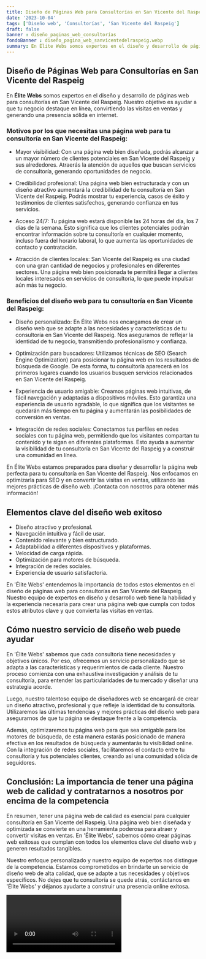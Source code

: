 ```yaml
---
title: Diseño de Páginas Web para Consultorías en San Vicente del Raspeig
date: '2023-10-04'
tags: ['Diseño web', 'Consultorías', 'San Vicente del Raspeig']
draft: false
banner : diseño_paginas_web_consultorías
fondoBanner : diseño_pagina_web_sanvicentedelraspeig.webp
summary: En Élite Webs somos expertos en el diseño y desarrollo de páginas web para consultorías en San Vicente del Raspeig. Nuestro objetivo es ayudar a que tu negocio destaque en línea, convirtiendo las visitas en ventas y generando una presencia sólida en internet.
---
```


## Diseño de Páginas Web para Consultorías en San Vicente del Raspeig

En **Élite Webs** somos expertos en el diseño y desarrollo de páginas web para consultorías en San Vicente del Raspeig. Nuestro objetivo es ayudar a que tu negocio destaque en línea, convirtiendo las visitas en ventas y generando una presencia sólida en internet.

### Motivos por los que necesitas una página web para tu consultoría en San Vicente del Raspeig:

- Mayor visibilidad: Con una página web bien diseñada, podrás alcanzar a un mayor número de clientes potenciales en San Vicente del Raspeig y sus alrededores. Atraerás la atención de aquellos que buscan servicios de consultoría, generando oportunidades de negocio.

- Credibilidad profesional: Una página web bien estructurada y con un diseño atractivo aumentará la credibilidad de tu consultoría en San Vicente del Raspeig. Podrás mostrar tu experiencia, casos de éxito y testimonios de clientes satisfechos, generando confianza en tus servicios.

- Acceso 24/7: Tu página web estará disponible las 24 horas del día, los 7 días de la semana. Esto significa que los clientes potenciales podrán encontrar información sobre tu consultoría en cualquier momento, incluso fuera del horario laboral, lo que aumenta las oportunidades de contacto y contratación.

- Atracción de clientes locales: San Vicente del Raspeig es una ciudad con una gran cantidad de negocios y profesionales en diferentes sectores. Una página web bien posicionada te permitirá llegar a clientes locales interesados en servicios de consultoría, lo que puede impulsar aún más tu negocio.

### Beneficios del diseño web para tu consultoría en San Vicente del Raspeig:

- Diseño personalizado: En Élite Webs nos encargamos de crear un diseño web que se adapte a las necesidades y características de tu consultoría en San Vicente del Raspeig. Nos aseguramos de reflejar la identidad de tu negocio, transmitiendo profesionalismo y confianza.

- Optimización para buscadores: Utilizamos técnicas de SEO (Search Engine Optimization) para posicionar tu página web en los resultados de búsqueda de Google. De esta forma, tu consultoría aparecerá en los primeros lugares cuando los usuarios busquen servicios relacionados en San Vicente del Raspeig.

- Experiencia de usuario amigable: Creamos páginas web intuitivas, de fácil navegación y adaptadas a dispositivos móviles. Esto garantiza una experiencia de usuario agradable, lo que significa que los visitantes se quedarán más tiempo en tu página y aumentarán las posibilidades de conversión en ventas.

- Integración de redes sociales: Conectamos tus perfiles en redes sociales con tu página web, permitiendo que los visitantes compartan tu contenido y te sigan en diferentes plataformas. Esto ayuda a aumentar la visibilidad de tu consultoría en San Vicente del Raspeig y a construir una comunidad en línea.

En Élite Webs estamos preparados para diseñar y desarrollar la página web perfecta para tu consultoría en San Vicente del Raspeig. Nos enfocamos en optimizarla para SEO y en convertir las visitas en ventas, utilizando las mejores prácticas de diseño web. ¡Contacta con nosotros para obtener más información!

<GifSeo />

<Cta />

## Elementos clave del diseño web exitoso

- Diseño atractivo y profesional.
- Navegación intuitiva y fácil de usar.
- Contenido relevante y bien estructurado.
- Adaptabilidad a diferentes dispositivos y plataformas.
- Velocidad de carga rápida.
- Optimización para motores de búsqueda.
- Integración de redes sociales.
- Experiencia de usuario satisfactoria.

En 'Élite Webs' entendemos la importancia de todos estos elementos en el diseño de páginas web para consultorías en San Vicente del Raspeig. Nuestro equipo de expertos en diseño y desarrollo web tiene la habilidad y la experiencia necesaria para crear una página web que cumpla con todos estos atributos clave y que convierta las visitas en ventas.

## Cómo nuestro servicio de diseño web puede ayudar

En 'Élite Webs' sabemos que cada consultoría tiene necesidades y objetivos únicos. Por eso, ofrecemos un servicio personalizado que se adapta a las características y requerimientos de cada cliente. Nuestro proceso comienza con una exhaustiva investigación y análisis de tu consultoría, para entender las particularidades de tu mercado y diseñar una estrategia acorde.

Luego, nuestro talentoso equipo de diseñadores web se encargará de crear un diseño atractivo, profesional y que refleje la identidad de tu consultoría. Utilizaremos las últimas tendencias y mejores prácticas del diseño web para asegurarnos de que tu página se destaque frente a la competencia.

Además, optimizaremos tu página web para que sea amigable para los motores de búsqueda, de esta manera estarás posicionado de manera efectiva en los resultados de búsqueda y aumentarás tu visibilidad online. Con la integración de redes sociales, facilitaremos el contacto entre tu consultoría y tus potenciales clientes, creando así una comunidad sólida de seguidores.

## Conclusión: La importancia de tener una página web de calidad y contratarnos a nosotros por encima de la competencia

En resumen, tener una página web de calidad es esencial para cualquier consultoría en San Vicente del Raspeig. Una página web bien diseñada y optimizada se convierte en una herramienta poderosa para atraer y convertir visitas en ventas. En 'Élite Webs', sabemos cómo crear páginas web exitosas que cumplan con todos los elementos clave del diseño web y generen resultados tangibles.

Nuestro enfoque personalizado y nuestro equipo de expertos nos distingue de la competencia. Estamos comprometidos en brindarte un servicio de diseño web de alta calidad, que se adapte a tus necesidades y objetivos específicos. No dejes que tu consultoría se quede atrás, contáctanos en 'Élite Webs' y déjanos ayudarte a construir una presencia online exitosa.

<Video />

<CtaBot job='Consultorías' city='San Vicente del Raspeig'/>

<Gmaps query='San Vicente del Raspeig+españa+maps' />
